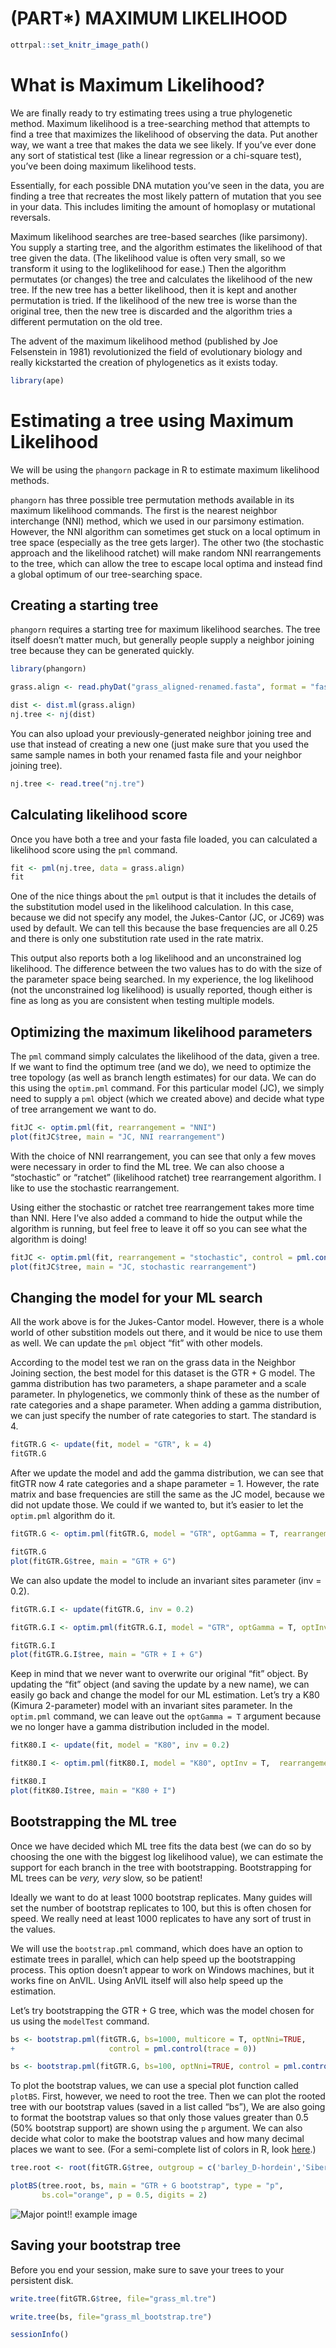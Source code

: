 # (PART\*) MAXIMUM LIKELIHOOD {-}

```r
ottrpal::set_knitr_image_path()
```

# What is Maximum Likelihood?

We are finally ready to try estimating trees using a true phylogenetic method. Maximum likelihood is a tree-searching method that attempts to find a tree that maximizes the likelihood of observing the data. Put another way, we want a tree that makes the data we see likely. If you've ever done any sort of statistical test (like a linear regression or a chi-square test), you've been doing maximum likelihood tests. 

Essentially, for each possible DNA mutation you've seen in the data, you are finding a tree that recreates the most likely pattern of mutation that you see in your data. This includes limiting the amount of homoplasy or mutational reversals.

Maximum likelihood searches are tree-based searches (like parsimony). You supply a starting tree, and the algorithm estimates the likelihood of that tree given the data. (The likelihood value is often very small, so we transform it using to the loglikelihood for ease.) Then the algorithm permutates (or changes) the tree and calculates the likelihood of the new tree. If the new tree has a better likelihood, then it is kept and another permutation is tried. If the likelihood of the new tree is worse than the original tree, then the new tree is discarded and the algorithm tries a different permutation on the old tree.

The advent of the maximum likelihood method (published by Joe Felsenstein in 1981) revolutionized the field of evolutionary biology and really kickstarted the creation of phylogenetics as it exists today. 

```r
library(ape)
```

# Estimating a tree using Maximum Likelihood

We will be using the `phangorn` package in R to estimate maximum likelihood methods. 

`phangorn` has three possible tree permutation methods available in its maximum likelihood commands. The first is the nearest neighbor interchange (NNI) method, which we used in our parsimony estimation. However, the NNI algorithm can sometimes get stuck on a local optimum in tree space (especially as the tree gets larger). The other two (the stochastic approach and the likelihood ratchet) will make random NNI rearrangements to the tree, which can allow the tree to escape local optima and instead find a global optimum of our tree-searching space.


## Creating a starting tree

`phangorn` requires a starting tree for maximum likelihood searches. The tree itself doesn't matter much, but generally people supply a neighbor joining tree because they can be generated quickly. 

```r
library(phangorn)

grass.align <- read.phyDat("grass_aligned-renamed.fasta", format = "fasta")

dist <- dist.ml(grass.align)
nj.tree <- nj(dist)
```

You can also upload your previously-generated neighbor joining tree and use that instead of creating a new one (just make sure that you used the same sample names in both your renamed fasta file and your neighbor joining tree).

```r

nj.tree <- read.tree("nj.tre")
```


## Calculating likelihood score

Once you have both a tree and your fasta file loaded, you can calculated a likelihood score using the `pml` command.

```r
fit <- pml(nj.tree, data = grass.align)
fit
```

One of the nice things about the `pml` output is that it includes the details of the substitution model used in the likelihood calculation. In this case, because we did not specify any model, the Jukes-Cantor (JC, or JC69) was used by default. We can tell this because the base frequencies are all 0.25 and there is only one substitution rate used in the rate matrix.

This output also reports both a log likelihood and an unconstrained log likelihood. The difference between the two values has to do with the size of the parameter space being searched. In my experience, the log likelihood (not the unconstrained log likelihood) is usually reported, though either is fine as long as you are consistent when testing multiple models.

## Optimizing the maximum likelihood parameters

The `pml` command simply calculates the likelihood of the data, given a tree. If we want to find the optimum tree (and we do), we need to optimize the tree topology (as well as branch length estimates) for our data. We can do this using the `optim.pml` command. For this particular model (JC), we simply need to supply a `pml` object (which we created above) and decide what type of tree arrangement we want to do.

```r
fitJC <- optim.pml(fit, rearrangement = "NNI")
plot(fitJC$tree, main = "JC, NNI rearrangement")
```

With the choice of NNI rearrangement, you can see that only a few moves were necessary in order to find the ML tree. We can also choose a "stochastic" or "ratchet" (likelihood ratchet) tree rearrangement algorithm. I like to use the stochastic rearrangement.

Using either the stochastic or ratchet tree rearrangement takes more time than NNI. Here I've also added a command to hide the output while the algorithm is running, but feel free to leave it off so you can see what the algorithm is doing!

```r
fitJC <- optim.pml(fit, rearrangement = "stochastic", control = pml.control(trace = 0))
plot(fitJC$tree, main = "JC, stochastic rearrangement")
```


## Changing the model for your ML search

All the work above is for the Jukes-Cantor model. However, there is a whole world of other substition models out there, and it would be nice to use them as well. We can update the `pml` object "fit" with other models.

According to the model test we ran on the grass data in the Neighbor Joining section, the best model for this dataset is the GTR + G model. The gamma distribution has two parameters, a shape parameter and a scale parameter. In phylogenetics, we commonly think of these as the number of rate categories and a shape parameter. When adding a gamma distribution, we can just specify the number of rate categories to start. The standard is 4.

```r
fitGTR.G <- update(fit, model = "GTR", k = 4)
fitGTR.G
```

After we update the model and add the gamma distribution, we can see that fitGTR now 4 rate categories and a shape parameter = 1. However, the rate matrix and base frequencies are still the same as the JC model, because we did not update those. We could if we wanted to, but it's easier to let the `optim.pml` algorithm do it.

```r
fitGTR.G <- optim.pml(fitGTR.G, model = "GTR", optGamma = T, rearrangement = "stochastic", control = pml.control(trace = 0))

fitGTR.G
plot(fitGTR.G$tree, main = "GTR + G")
```

We can also update the model to include an invariant sites parameter (inv = 0.2).

```r
fitGTR.G.I <- update(fitGTR.G, inv = 0.2)

fitGTR.G.I <- optim.pml(fitGTR.G.I, model = "GTR", optGamma = T, optInv = T,  rearrangement = "stochastic", control = pml.control(trace = 0))

fitGTR.G.I
plot(fitGTR.G.I$tree, main = "GTR + I + G")
```

Keep in mind that we never want to overwrite our original "fit" object. By updating the "fit" object (and saving the update by a new name), we can easily go back and change the model for our ML estimation. Let's try a K80 (Kimura 2-parameter) model with an invariant sites parameter. In the `optim.pml` command, we can leave out the `optGamma = T` argument because we no longer have a gamma distribution included in the model.

```r
fitK80.I <- update(fit, model = "K80", inv = 0.2)

fitK80.I <- optim.pml(fitK80.I, model = "K80", optInv = T,  rearrangement = "stochastic", control = pml.control(trace = 0))

fitK80.I
plot(fitK80.I$tree, main = "K80 + I")
```

## Bootstrapping the ML tree

Once we have decided which ML tree fits the data best (we can do so by choosing the one with the biggest log likelihood value), we can estimate the support for each branch in the tree with bootstrapping. Bootstrapping for ML trees can be _very, very_ slow, so be patient!

Ideally we want to do at least 1000 bootstrap replicates. Many guides will set the number of bootstrap replicates to 100, but this is often chosen for speed. We really need at least 1000 replicates to have any sort of trust in the values.

We will use the `bootstrap.pml` command, which does have an option to estimate trees in parallel, which can help speed up the bootstrapping process. This option doesn't appear to work on Windows machines, but it works fine on AnVIL. Using AnVIL itself will also help speed up the estimation.

Let's try bootstrapping the GTR + G tree, which was the model chosen for us using the `modelTest` command.

```r
bs <- bootstrap.pml(fitGTR.G, bs=1000, multicore = T, optNni=TRUE,
+                     control = pml.control(trace = 0))
```

```r
bs <- bootstrap.pml(fitGTR.G, bs=100, optNni=TRUE, control = pml.control(trace = 0))
```


To plot the bootstrap values, we can use a special plot function called `plotBS`. First, however, we need to root the tree. Then we can plot the rooted tree with our bootstrap values (saved in a list called "bs"), We are also going to format the bootstrap values so that only those values greater than 0.5 (50% bootstrap support) are shown using the `p` argument. We can also decide what color to make the bootstrap values and how many decimal places we want to see. (For a semi-complete list of colors in R, look [here](https://www.datanovia.com/en/blog/awesome-list-of-657-r-color-names/).)

```r
tree.root <- root(fitGTR.G$tree, outgroup = c('barley_D-hordein','Siberian wild rye_D-hordein'))

plotBS(tree.root, bs, main = "GTR + G bootstrap", type = "p",
       bs.col="orange", p = 0.5, digits = 2)
```



<img src="resources/images/09-bs_ml_tree.png" title="Major point!! example image" alt="Major point!! example image" style="display: block; margin: auto;" />



## Saving your bootstrap tree

Before you end your session, make sure to save your trees to your persistent disk.

```r
write.tree(fitGTR.G$tree, file="grass_ml.tre")

write.tree(bs, file="grass_ml_bootstrap.tre")
```

```r
sessionInfo()
```

